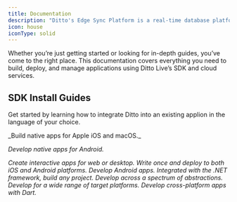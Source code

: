 ```yaml
---
title: Documentation
description: "Ditto's Edge Sync Platform is a real-time database platform for mobile, web, IoT, and server apps that can magically sync even when offline."
icon: house
iconType: solid
---
```


Whether you’re just getting started or looking for in-depth guides, you’ve come to the right place. This documentation covers everything you need to build, deploy, and manage applications using Ditto Live’s SDK and cloud services.

<CardGroup cols={3}>
  <Card
    title="Learn about Ditto"
    href="/about-ditto"
    icon="leanpub"
    iconType="solid"
    horizontal
   />
  <Card title="Create an Account" icon="user-plus" iconType="solid" href="https://ditto.auth0.com/login?state=hKFo2SAtTUprZ0wza204d0dqZlVJV2hlWDdyX2tVZUhZUUEyX6FupWxvZ2luo3RpZNkgT2V1MmpHYjdHS2pIckdFNU5oa2M5bm9pSmpQZ3JoSXijY2lk2SBlZ04zTEVPTmVVMkdYc3pmdkVZMHNTU21jOUc3MmRweQ&client=egN3LEONeU2GXszfvEY0sSSmc9G72dpy&protocol=oauth2&audience=https%3A%2F%2Fportalapi.ditto.live&scope=openid%20profile%20email%20offline_access&redirect_uri=https%3A%2F%2Fportal.ditto.live&action=login&response_type=code&response_mode=query&nonce=ODhfRDlQTG5LU1o5VE1qRmxZSktIWWpBazRxRkFGRUtuZHlNZG0yalIydw%3D%3D&code_challenge=IyeVonkW31S2WW-DkHYBhLfs0tEVxwETwjlUbFKGOPo&code_challenge_method=S256&auth0Client=eyJuYW1lIjoiYXV0aDAtcmVhY3QiLCJ2ZXJzaW9uIjoiMS4xMi4xIn0%3D" horizontal     iconType="solid"/>
  <Card title="Browse Demo Applications" icon="magnifying-glass" iconType="solid" href="support/migrating-authentication-and-authorization-from-atlas-device-sync-to-ditto" horizontal     iconType="solid"/>
</CardGroup>

## SDK Install Guides

Get started by learning how to integrate Ditto into an existing applion in the language of your choice.


<CardGroup cols={3}>
  <Card
    title="Swift"
    icon="swift"
    href="/install-guides/swift"
      iconType="solid">
_Build native apps for Apple iOS and macOS._
  </Card>

  <Card
    title="Kotlin"
    icon="code"
    href="/install-guides/kotlin"
      iconType="solid">
_Develop native apps for Android._
  </Card>

  <Card
    title="JavaScript Web"
    icon="js"
    href="/install-guides/js"
    iconType="solid">
_Create interactive apps for web or desktop._
  </Card>  <Card
    title="React Native"
    icon="react"
    href="/install-guides/react-native"
    iconType="solid">
_Write once and deploy to both iOS and Android platforms._
  </Card>  <Card
    title="Java"
    icon="java"
    href="https://docs.ditto.live/install-guides/java"
      iconType="solid">
_Develop Android apps._
  </Card>  <Card
    title="C#"
    icon="code"
    href="/install-guides/c-sharp"
      iconType="solid">
_Integrated with the .NET framework, build any project._
  </Card>  <Card
    title="C++"
    icon="code"
    href="/install-guides/cpp"
      iconType="solid">
_Develop across a spectrum of abstractions._
  </Card>
   <Card
    title="Rust"
    icon="rust"
    href="/install-guides/rust"
      iconType="solid">
_Develop for a wide range of target platforms._
  </Card>
  <Card
    title="Flutter beta"
    icon="flutter"
    href="/install-guides/flutter"
      iconType="solid">
_Develop cross-platform apps with Dart._
  </Card>
</CardGroup>
